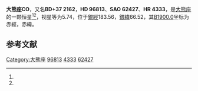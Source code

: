 {{Starbox begin
| name = 大熊座CO
}}
{{Starbox observe
| epoch = [[J2000.0|J2000.0]]
| constell = [[大熊座|大熊座]]<ref name=SIMBAD>{{cite web
 | url=http://simbad.u-strasbg.fr/simbad/sim-id?Ident=HR+4333
 | title =Pulsating variable Star
 | publisher=Centre de Données astronomiques de Strasbourg
 | work=SIMBAD
 | accessdate=2012-07-13}}</ref><ref name=DATA>{{cite web
 | url=http://vizier.u-strasbg.fr/viz-bin/VizieR-5?-out.add=.&-source=5050&-corr=PK=HR&-out.max=9999&HR=4333
 | title=VizieR Detailed Page
 | accessdate=2012-07-13
 | archive-date=2016-03-05
 | archive-url=https://web.archive.org/web/20160305052055/http://vizier.u-strasbg.fr/viz-bin/VizieR-5?-out.add=.&-source=5050&-corr=PK=HR&-out.max=9999&HR=4333
 | dead-url=no
 }}</ref>
| 星官 = 
| ra = {{RA|11|9|19.1}}<ref name=SIMBAD /><ref name=DATA />
| dec = {{DEC|+36|18|34}}<ref name=SIMBAD /><ref name=DATA />
| appmag_v = 5.74<ref name=SIMBAD /><ref name=DATA />
}}
{{Starbox character
| class = M3.5IIIab<ref name=SIMBAD /><ref name=DATA />
| b-v = 1.51<ref name=SIMBAD /><ref name=DATA />
| u-b = 1.5<ref name=SIMBAD /><ref name=DATA />
| r-i = 1.32E<ref name=SIMBAD /><ref name=DATA />
| variable = 
}}
{{Starbox astrometry
| radial_v = 1.5
| prop_mo_ra = 22
| parallax = 
| p_error = 
}}
{{Starbox catalog
| names =BD+37 2162，[[SAO星表|SAO]] 62427，[[HD星表|HD]] 96813，[[HR星表|HR]] 4333}}
{{Starbox reference |Simbad=HR+4333}}
{{Starbox end}}

'''大熊座CO'''，又名'''BD+37 2162'''，'''HD 96813'''、'''SAO 62427'''、'''HR 4333'''，是[[大熊座|大熊座]]的一颗恒星<ref name=SIMBAD /><ref name=DATA />，视星等为5.74，位于[[銀道座標系|銀經]]183.56，[[銀道座標系|銀緯]]66.52，其[[B1900.0|B1900.0]]坐标为赤經{{RA|11|3|49.1}}，赤緯{{DEC|+36|66.52|6}}。

== 参考文献 ==
{{reflist}}

{{star-stub}}

{{大熊座恒星}}
[[Category:大熊座|Category:大熊座]]
[[Category:HD和HDE天體|96813]]
[[Category:HR天體|4333]]
[[Category:SAO天體|62427]]